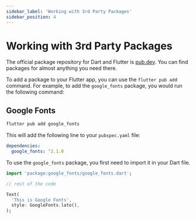 ```yaml
---
sidebar_label: 'Working with 3rd Party Packages'
sidebar_position: 4
---
```


# Working with 3rd Party Packages

The official package repository for Dart and Flutter is [pub.dev](https://pub.dev/). You can find packages for almost anything you need there.

To add a package to your Flutter app, you can use the `flutter pub add` command. For example, to add the `google_fonts` package, you would run the following command:

## Google Fonts


```bash title="terminal"
flutter pub add google_fonts
```

This will add the following line to your `pubspec.yaml` file:

```yaml title="pubspec.yaml"
dependencies:
  google_fonts: ^2.1.0
```

To use the `google_fonts` package, you first need to import it in your Dart file.

```dart
import 'package:google_fonts/google_fonts.dart';

// rest of the code

Text(
  'This is Google Fonts',
  style: GoogleFonts.lato(),
);
```
